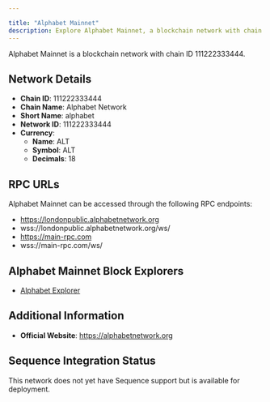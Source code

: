 ```yaml
---

title: "Alphabet Mainnet"
description: Explore Alphabet Mainnet, a blockchain network with chain ID 111222333444. Learn about its native currency, ALT, and how to interact with the network.
---
```




Alphabet Mainnet is a blockchain network with chain ID 111222333444.

## Network Details

- **Chain ID**: 111222333444
- **Chain Name**: Alphabet Network
- **Short Name**: alphabet
- **Network ID**: 111222333444
- **Currency**: 
  - **Name**: ALT
  - **Symbol**: ALT
  - **Decimals**: 18

## RPC URLs

Alphabet Mainnet can be accessed through the following RPC endpoints:

- https://londonpublic.alphabetnetwork.org
- wss://londonpublic.alphabetnetwork.org/ws/
- https://main-rpc.com
- wss://main-rpc.com/ws/

## Alphabet Mainnet Block Explorers

- [Alphabet Explorer](https://scan.alphabetnetwork.org)

## Additional Information

- **Official Website**: https://alphabetnetwork.org

## Sequence Integration Status

This network does not yet have Sequence support but is available for deployment.
